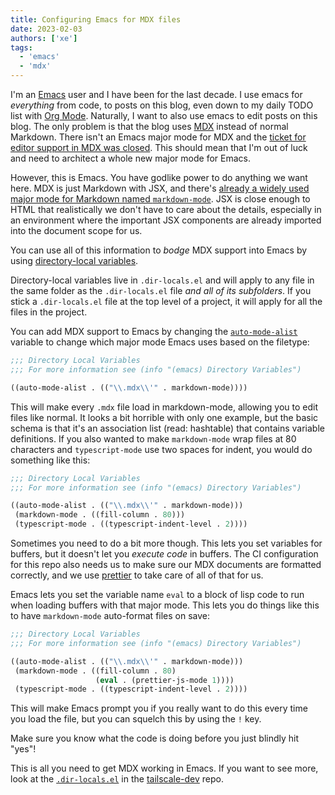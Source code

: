 ```yaml
---
title: Configuring Emacs for MDX files
date: 2023-02-03
authors: ['xe']
tags:
  - 'emacs'
  - 'mdx'
---
```


I'm an [Emacs](https://www.gnu.org/software/emacs/) user and I have
been for the last decade. I use emacs for _everything_ from code, to
posts on this blog, even down to my daily TODO list with [Org
Mode](https://orgmode.org/). Naturally, I want to also use emacs to
edit posts on this blog. The only problem is that the blog uses
[MDX](https://mdxjs.com/) instead of normal Markdown. There isn't an
Emacs major mode for MDX and the [ticket for editor support in MDX was
closed](https://github.com/mdx-js/mdx/issues/119). This should mean
that I'm out of luck and need to architect a whole new major mode for
Emacs.

<HeroImage
  src="/images/hero/fantasy-landscape.png"
  desc="masterpiece, digital art, watercolor, landscape, badlands, mountains"
  width={1280}
  height={512}
  generator="Waifu Diffusion v1.4"
/>

However, this is Emacs. You have godlike power to do anything we want
here. MDX is just Markdown with JSX, and there's [already a widely
used major mode for Markdown named
`markdown-mode`](https://melpa.org/#/markdown-mode). JSX is close
enough to HTML that realistically we don't have to care about the
details, especially in an environment where the important JSX
components are already imported into the document scope for us.

You can use all of this information to _bodge_ MDX support into Emacs
by using [directory-local
variables](https://www.gnu.org/software/emacs/manual/html_node/emacs/Directory-Variables.html).

Directory-local variables live in `.dir-locals.el` and will apply to
any file in the same folder as the `.dir-locals.el` file _and all of
its subfolders_. If you stick a `.dir-locals.el` file at the top level
of a project, it will apply for all the files in the project.

You can add MDX support to Emacs by changing the
[`auto-mode-alist`](https://www.emacswiki.org/emacs/AutoModeAlist)
variable to change which major mode Emacs uses based on the filetype:

```lisp
;;; Directory Local Variables
;;; For more information see (info "(emacs) Directory Variables")

((auto-mode-alist . (("\\.mdx\\'" . markdown-mode))))
```

This will make every `.mdx` file load in markdown-mode, allowing you
to edit files like normal. It looks a bit horrible with only one
example, but the basic schema is that it's an association list (read:
hashtable) that contains variable definitions. If you also wanted to
make `markdown-mode` wrap files at 80 characters and `typescript-mode`
use two spaces for indent, you would do something like this:

```lisp
;;; Directory Local Variables
;;; For more information see (info "(emacs) Directory Variables")

((auto-mode-alist . (("\\.mdx\\'" . markdown-mode)))
 (markdown-mode . ((fill-column . 80)))
 (typescript-mode . ((typescript-indent-level . 2))))
```

Sometimes you need to do a bit more though. This lets you set
variables for buffers, but it doesn't let you _execute code_ in
buffers. The CI configuration for this repo also needs us to make sure
our MDX documents are formatted correctly, and we use
[prettier](https://prettier.io/) to take care of all of that for us.

Emacs lets you set the variable name `eval` to a block of lisp code to
run when loading buffers with that major mode. This lets you do things
like this to have `markdown-mode` auto-format files on save:

```lisp
;;; Directory Local Variables
;;; For more information see (info "(emacs) Directory Variables")

((auto-mode-alist . (("\\.mdx\\'" . markdown-mode)))
 (markdown-mode . ((fill-column . 80)
                   (eval . (prettier-js-mode 1))))
 (typescript-mode . ((typescript-indent-level . 2))))
```

This will make Emacs prompt you if you really want to do this every
time you load the file, but you can squelch this by using the `!` key.

<ConvSnippet authors={props.authorDetails} name="Xe Iaso">
  Make sure you know what the code is doing before you just blindly hit "yes"!
</ConvSnippet>

This is all you need to get MDX working in Emacs. If you want to see
more, look at the
[`.dir-locals.el`](https://github.com/tailscale-dev/tailscale-dev/blob/main/.dir-locals.el)
in the [tailscale-dev](https://github.com/tailscale-dev/tailscale-dev)
repo.
